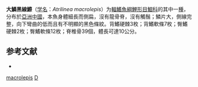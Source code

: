 {{Speciesbox
| taxon = Atrilinea macrolepis
| status = NE
| status_system = IUCN3.1
| binomial_authority = [[Song|Song]] & [[Fang|Fang]], 1987<ref name='id5782'>{{cite web| url =http://www.bioinfo.cn/db05/BjdwSpecies.php?action=view&id=5782| title =大鳞黑线䱗| work =中国动物物种编目数据库| publisher =中国科学院微生物研究所| author =中国科学院动物研究所| accessdate =2009-04-11| deadurl =yes| archiveurl =https://web.archive.org/web/20160305005730/http://www.bioinfo.cn/db05/BjdwSpecies.php?action=view&id=5782| archivedate =2016-03-05}}</ref>
| synonyms = 
}}

'''大鱗黑線鰶'''（[[学名|学名]]：''Atrilinea macrolepis''）为[[輻鰭魚綱|輻鰭魚綱]][[鯉形目|鯉形目]][[鯝科|鯝科]]的其中一[[種|種]]，分布於[[亞洲|亞洲]][[中國|中國]]，本魚身體細長而側扁，沒有龍骨脊，沒有觸鬚；鱗片大，側線完整，向下彎曲的低而且有不明顯的黑色條紋。背鰭硬棘3枚；背鰭軟條7枚；臀鰭硬棘2枚；臀鰭軟條12枚；脊椎骨39個，體長可達10公分。

==参考文献==
{{reflist}}
*{{FishBase_species|genus=Atrilinea|species=macrolepis|year=2011|month=12}}

{{鯉形目小作品}}
{{Taxonbar}}
[[Category:黑線鰶屬|macrolepis]]
[[Category:中國魚類|D]]